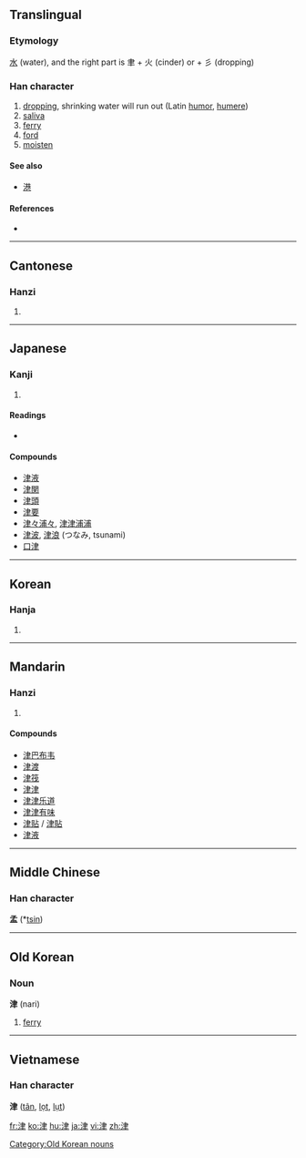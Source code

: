 ==Translingual==

===Etymology===
[[水]] (water), and the right part is 聿 + 火 (cinder) or + 彡 (dropping)

===Han character===
{{Han char|rn=85|rad=水|as=06|sn=9|four=3510<sub>7</sub>|canj=水中手 (ELQ)}}

# [[drop]]ping, shrinking water will run out (Latin [[humor]], [[humere]])
# [[saliva]]
# [[ferry]]
# [[ford]]
# [[moisten]]

====See also====
* [[港]]

====References====
* {{Han ref|kx=0621.090|dkj=17396|dj=1017.070|hdz=31616.110|uh=6D25|ud=27941|bh=AC7A|bd=44154}}

----

==Cantonese==

===Hanzi===
{{yue-hanzi|jyut=|y=jeun1}}

# {{defn|Cantonese}}

----

==Japanese==

===Kanji===
{{ja-kanji|grade=c|rs=水06}}

# {{defn|Japanese}}

====Readings====
* {{ja-readings|on=[[しん]] (shin)|kun=[[つ]] (tsu)}}

====Compounds====
* [[津液]]
* [[津関]]
* [[津頭]]
* [[津要]]
* [[津々浦々]], [[津津浦浦]]
* [[津波]], [[津浪]] (つなみ, tsunami)
* [[口津]]

----

==Korean==

===Hanja===
{{ko-hanja|hangeul=[[진]]|eumhun=|rv=jin|mr=chin|y=cin}}

# {{defn|Korean}}

----

==Mandarin==

===Hanzi===
{{cmn-hanzi|pin=[[jīn]] ([[jin1]])|wg=chin<sup>1</sup>}}

# {{defn|Mandarin}}

====Compounds====
* [[津巴布韦]]
* [[津渡]]
* [[津筏]]
* [[津津]]
* [[津津乐道]]
* [[津津有味]]
* [[津贴]] / [[津貼]]
* [[津液]]

----

==Middle Chinese==
===Han character===
'''孟''' (*[[tsin]])<!--asterisk indicates that this is a reconstructed pronunciation-->

----

==Old Korean==

===Noun===
'''津''' (nari)

# {{Baekje}} [[ferry]]

[[Category:Old Korean nouns]]

----

==Vietnamese==
===Han character===
'''津''' ([[tân]], [[lọt]], [[lụt]])

[[fr:津]]
[[ko:津]]
[[hu:津]]
[[ja:津]]
[[vi:津]]
[[zh:津]]